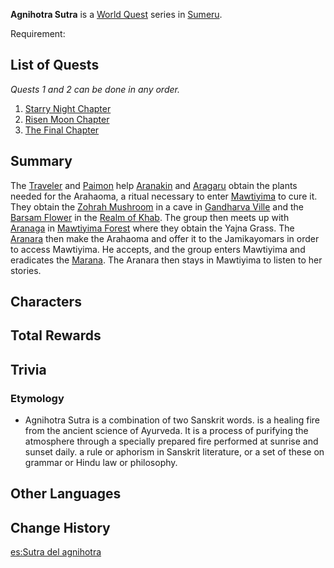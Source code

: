 {{About|the World Quest series|the Forest Adventure Journal chapter and its completion requirements|Aranyaka (Gadget)#IV: Agnihotra Sutra}}
{{Chapter Infobox
|image         = World Quest Starry Night Chapter.png
|type          = World
|major         = yes
|region        = Sumeru
}}
'''Agnihotra Sutra''' is a [[World Quest]] series in [[Sumeru]].

Requirement: {{Quest|The World of Aranara|display=fullSentence|requirements=1}}

==List of Quests==
''Quests 1 and 2 can be done in any order.''
# [[Starry Night Chapter]]
# [[Risen Moon Chapter]]
# [[The Final Chapter]]

==Summary==
The [[Traveler]] and [[Paimon]] help [[Aranakin]] and [[Aragaru]] obtain the plants needed for the Arahaoma, a ritual necessary to enter [[Mawtiyima]] to cure it. They obtain the [[Zohrah Mushroom]] in a cave in [[Gandharva Ville]] and the [[Barsam Flower]] in the [[Realm of Khab]]. The group then meets up with [[Aranaga]] in [[Mawtiyima Forest]] where they obtain the Yajna Grass. The [[Aranara]] then make the Arahaoma and offer it to the Jamikayomars in order to access Mawtiyima. He accepts, and the group enters Mawtiyima and eradicates the [[Marana]]. The Aranara then stays in Mawtiyima to listen to her stories.

==Characters==
{{Character Appearances|Agnihotra Sutra Chapter|type=Chapter}}

==Total Rewards==
{{Quest Rewards List|Agnihotra Sutra Chapter Quests}}

==Trivia==
===Etymology===
* Agnihotra Sutra is a combination of two Sanskrit words. {{Lang|''{{w|Agnihotra}}''|sa=अग्निहोत्र}} is a healing fire from the ancient science of Ayurveda. It is a process of purifying the atmosphere through a specially prepared fire performed at sunrise and sunset daily. {{Lang|''{{w|Sutra}}''|sa=सूत्र}} a rule or aphorism in Sanskrit literature, or a set of these on grammar or Hindu law or philosophy.

==Other Languages==
{{Other Languages
|en      = Agnihotra Sutra
|zhs     = 正法炬书
|zhs_rm  = Zhèngfǎ Jù Shū<!--parsing?-->
|zht     = 正法炬書
|zht_rm  = Zhèngfǎ Jù Shū<!--parsing?-->
|zh_tl   = 
|ja      = アグニホトラ経
|ja_rm   = Agunihotora-kyou
|ja_tl   = Agnihotra Sutra
|ko      = 아그니호트라 수트라
|es      = Sutra del agnihotra
|es_tl   = Sutra of Agnihotra
|fr      = Soutra d'Agnihotra
|fr_tl   = Sutra of Agnihotra
|ru      = Агнихотра-сутра
|ru_tl   = Agnihotra Sutra
|th      = ตำราอัคนิโฮตรสูตร
|th_rm   = Tamra Agnihotra Sutra
|th_tl   = Book of Agnihotra Sutra
|vi      = {{tt|Khế Kinh|契經}} Agnihotra
|vi_tl   = Agnihotra Sutra
|de      = Agnihotra-Sutra
|de_tl   = Agnihotra Sutra
|id      = Agnihotra Sutra
|pt      = Sutra de Agnihotra
|pt_tl   = Sutra of Agnihotra
|tr      = Agnihotra Sutra
|it      = Agnihotra Sutra
}}

==Change History==
{{Change History|3.0}}

[[es:Sutra del agnihotra]]